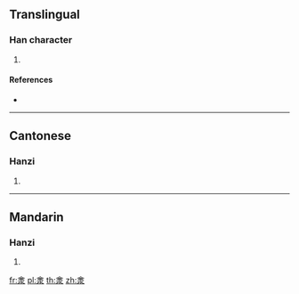 {{character info/new}}
==Translingual==

===Han character===
{{Han char|rn=85|rad=水|as=08|sn=12|four=|canj=CE|ids=⿱金水}}

# {{defn|Han|sort=水08}}

====References====
* {{Han ref|kx=0633.080|dkj=17706|hdz=31637.090|uh=6DFE|ud=28158}}

----

==Cantonese==

===Hanzi===
{{yue-hanzi|jyut=[[jam2]]|y=yam2}}

# {{defn|lang=yue|sort=水08}}

----

==Mandarin==

===Hanzi===
{{cmn-hanzi|pin=[[yǐn]] ([[yin3]])|wg=yin<sup>3</sup>}}

# {{defn|lang=cmn|sort=水08}}

[[fr:淾]]
[[pl:淾]]
[[th:淾]]
[[zh:淾]]
